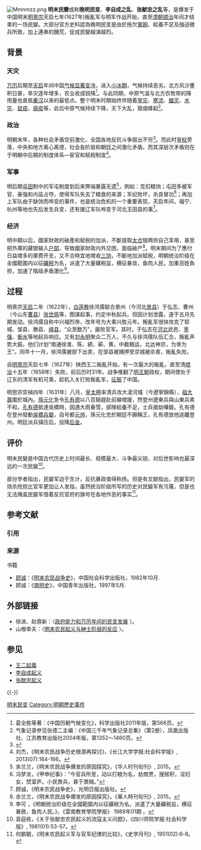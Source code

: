 [[File:Mmnmzz.png|right]]
'''明末民變'''或称'''晚明民变'''、'''李自成之乱'''、'''张献忠之乱'''等，是爆发于中国明末[[明熹宗|明熹宗]]天启七年(1627年)叛亂军与明军作战开始，直至[[清朝|清朝]][[顺治|顺治]]年间才结束的一场民變。大部分官方史料認為晚明民变是由於拖欠[[軍餉|軍餉]]、給養不足及強迫徵兵所致，加上連串的饑荒，促成民變越演越烈。

== 背景 ==
=== 天灾 ===
[[万历|万历]]后期至[[天启_(明朝)|天启]]年间中国[[火山冬天|气候显著变冷]]，进入[[小冰期|小冰期]]，气候持续恶劣。北方风沙壅积日甚，旱灾逐年增多，农业收成锐降<ref>葛全胜等著：《中国历朝气候变化》，科学出版社2011年版，第566页。</ref>。与此同期，中原气温与北方农牧带的降雨量也直抵[[秦汉|秦汉]]以来的最低点。整个明末时期始终伴随着[[旱灾|旱灾]]、[[寒流|寒流]]、[[蝗灾|蝗灾]]、[[水灾|水灾]]、[[鼠疫|鼠疫]]、[[瘟疫|瘟疫]]等，此后中原气候持续下降，天下大乱，狼烟蜂起<ref>气象记录参见张德二主编：《中国三千年气象记录总集》（第2册），凤凰出版社、江苏教育出版社2004年版，第1352〜1460页。</ref>。

=== 政治 ===
明朝末年，各种社会矛盾空前激化，全国各地反抗斗争层出不穷<ref>{{cite news|author1=张文木|title=明末的人祸和天灾|url=http://www.qstheory.cn/politics/2015-06/10/c_1115576937.htm|accessdate=2018-03-28|work=求是杂志|agency=观察者网|date=2015-06-10|archive-url=https://web.archive.org/web/20180328231023/http://www.qstheory.cn/politics/2015-06/10/c_1115576937.htm|archive-date=2018-03-28|dead-url=yes}}</ref>。而此时[[皇权|皇权]]旁落，中央和地方离心离德，社会各阶层和朝廷之间激化矛盾。而其深层次矛盾则在于明朝中后期的制度体系—宦官和赋税制度<ref>刘杰，《明末农民战争历史根源再探讨》，《长江大学学报:社会科学版》, 2013(07):164-166。</ref>。

=== 军事 ===
明后期[[屯田|屯田]]制中的军屯制度到后来弊端暴露无遗<ref>余兰兰，《明末农民战争爆发的原因探究》，《华人时刊旬刊》, 2015。</ref>，例如：克扣粮饷；屯田多被军官、豪强和内监占夺，使得军队失去了粮食的来源；军纪败坏，杀良冒功<ref>冯梦龙，《甲申纪事》：“今官兵所至，动以打粮为名，劫商贾，搜居积，淫妇女，焚室庐。小民畏兵，甚于畏贼。”</ref>；再加上军队由于缺饷而哗变的事件，也是统治危机的一个重要表现，天启年间，福宁、杭州等地也先后发生兵变，还有援辽军队哗变于河北玉田县的事<ref>顾诚，《明末农民战争史》，光明日报出版社。</ref>。

=== 经济 ===
明中期以后，國家財政的破產和赋税的加派，不斷提取[[太倉庫|太仓]]银两供自己享用，甚至把外庫的藏银输入[[户部_(官署)|户部]]，导致國家財政内外交困，面临破产<ref>余兰兰，《明末农民战争爆发的原因探究》，《華人時刊旬刊》, 2015。</ref>。明末期间为了應付日益增多的軍费开支，又不合時宜地增收[[三餉|三饷]]，不斷地加派赋税，明朝统治阶级在全國範圍内以征[[礦稅之弊|礦税]]为名，派遣了大量礦税监，横征暴敛，鱼肉人民，加重百姓負担，加速了階级矛盾激化<ref>李可 ，《明朝统治阶级在全國範圍内以征礦税为名，派遣了大量礦税监，横征暴斂，鱼肉人民。》，《雲南教育學院學报》 1989年01期 。</ref>。

== 过程 ==
明熹宗[[天启|天启]]二年（1622年），[[白莲教|白莲教]]徐鸿儒联合景州（今河北[[景县|景县]]）于弘志、曹州（今山东[[曹县|曹县]]）[[张世佩|张世佩]]等，图谋起事，约定中秋起兵。但因计划泄露，遂于五月先期发动。徐鸿儒自称中兴福烈帝，改年号为大乘兴胜元年。叛亂军很快攻克了郓城、邹县、滕县、[[峄县|峄县]]，“众至数万”，屡败官军。其时，于弘志在[[河北|河北]]武邑、[[枣强|枣强]]、[[衡水|衡水]]等地起兵响应。又有[[刘永明|刘永明]]聚众二万人，不久与徐鸿儒队伍汇合，叛亂声势大振。他们计划“南通徐淮、陈、颍、蕲、黄，中截粮运，北达神京，为帝为王”。同年十一月，徐鸿儒被部下出卖，在邹县被捕押至京城被杀害，叛亂失败。

自[[明熹宗|明熹宗]]天启七年（1627年）陕西王二叛亂开始，有一次最大的叛亂，直至清[[顺治|顺治]]十五年（1658年）失败，前后历时31年。战争推翻了[[明朝|明王朝]]政权，期间使处于辽东的清军有机可乘，趁机入关打败叛亂军，[[清军入关|征服]]了中国。

明思宗崇禎四年（1631年）八月，[[皇太極|皇太極]]率清兵攻大淩河城（今遼寧錦縣），[[祖大壽|祖大壽]]圍於城內。[[孫元化|孫元化]]急令[[孔有德|孔有德]]以八百騎趕赴前線增援，然登州遼東兵與山東兵素不和，[[孔有德|孔有德]]抵達吳橋時，因遇大雨春雪，部隊給養不足，士兵搶劫嘩變。孔有德在登州發動[[吳橋兵變|吳橋兵變]]，自号都[[元帅|元帅]]，孫元化忠於朝廷不願稱王，孔有德放他逃離登州。明廷派兵镇压后，投降[[后金|后金]]。

== 评价 ==
明末民變是中国古代历史上时间最长、规模最大、斗争最尖锐、对后世影响也最深远的一次民變<ref>袁庭栋，《关于张献忠农民起义的流寇主义问题》，《四川师院学报:社会科学版》, 1981(01):53-57。</ref>。

部分学者指出，民變军迫于生计，反抗暴政值得称扬。但是有文献指出，民變军的烧杀抢掠比官军更加让人发指，虽然统治阶级所写的历史对民變军有污蔑，但是也无法掩盖民變军借着反抗官府的旗号在各地作恶的事实<ref>何鹏毓，《明末农民起义军与官军纪律的比较》，《史学月刊》, 1951(02):6-8。</ref>。

== 参考文献 ==
=== 引用 ===
{{Reflist|30em}}

=== 来源 ===
{{refbegin}}
; 书籍
* [[顾诚|顾诚]]：《[[明末农民战争史|明末农民战争史]]》，中国社会科学出版社，1982年10月.
* 顾诚：《[[南明史_(顧誠)|南明史]]》，中国青年出版社，1997年5月.
{{refend}}

== 外部链接 ==
*徐进、赵鼎新：〈[http://www.nssd.org/articles/article_read.aspx?id=23703818 政府能力和万历年间的民变发展] {{Wayback|url=http://www.nssd.org/articles/article_read.aspx?id=23703818 |date=20180325232312 }}〉。
*山根幸夫：〈[http://www.nssd.org/articles/article_read.aspx?id=1003107540 明末农民起义与紳士阶层的反应] {{Wayback|url=http://www.nssd.org/articles/article_read.aspx?id=1003107540 |date=20210114022950 }}〉。

== 参见 ==
{{Portal|中国|历史}}
* [[王二起義|王二起義]]
* [[李自成起义|李自成起义]]
* [[张献忠起义|张献忠起义]]

{{-}}
{{明朝历史事件}}
[[Category:明末民变|]]
[[Category:明朝歷史事件|Category:明朝歷史事件]]